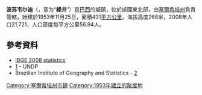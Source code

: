 '''{{Coord|10|42|38|S|38|10|58|W|display=title}}波苏韦尔迪'''（{{lang-pt|Poço Verde}}，意为“'''綠井'''”）是[[巴西|巴西]]的城鎮，位於該國東北部，由[[塞爾希培州|塞爾希培州]]負責管轄，始建於1953年11月25日，面積431[[平方公里|平方公里]]，海拔高度268米，2008年人口21,721，人口密度每平方公里56.94人。

==參考資料==
*[https://web.archive.org/web/20080908054819/http://www.ibge.gov.br/home/estatistica/populacao/estimativa2008/POP2008_DOU.pdf IBGE 2008 statistics]
*[https://web.archive.org/web/20091003103229/http://www.pnud.org.br/atlas/ranking/IDH-M%2091%2000%20Ranking%20decrescente%20%28pelos%20dados%20de%202000%29.htm] - UNDP
*Brazilian Institute of Geography and Statistics - [http://www.ibge.gov.br/cidadesat/default.php] {{Wayback|url=http://www.ibge.gov.br/cidadesat/default.php |date=20080611095922 }}

{{Brazil-geo-stub}}
{{塞爾希培州市鎮}}
[[Category:塞爾希培州市鎮|Category:塞爾希培州市鎮]]
[[Category:1953年建立的聚居地|Category:1953年建立的聚居地]]